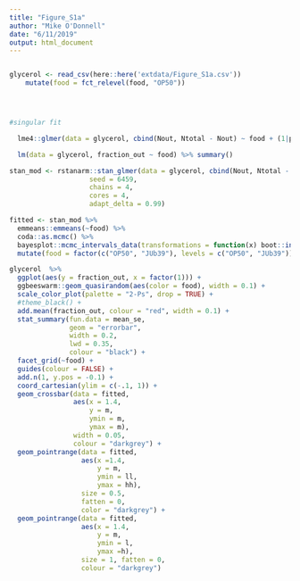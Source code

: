 ```yaml
---
title: "Figure_S1a"
author: "Mike O'Donnell"
date: "6/11/2019"
output: html_document
---
```



```r

```

```r
glycerol <- read_csv(here::here('extdata/Figure_S1a.csv'))
    mutate(food = fct_relevel(food, "OP50"))




#singular fit

  lme4::glmer(data = glycerol, cbind(Nout, Ntotal - Nout) ~ food + (1|plate) + (1|date), family = "binomial") %>% summary()

  lm(data = glycerol, fraction_out ~ food) %>% summary()

stan_mod <- rstanarm::stan_glmer(data = glycerol, cbind(Nout, Ntotal - Nout) ~ food + (1|plate) + (1|date), family = "binomial",
                    seed = 6459,
                    chains = 4,
                    cores = 4,
                    adapt_delta = 0.99)

fitted <- stan_mod %>% 
  emmeans::emmeans(~food) %>% 
  coda::as.mcmc() %>% 
  bayesplot::mcmc_intervals_data(transformations = function(x) boot::inv.logit(x)) %>%
  mutate(food = factor(c("OP50", "JUb39"), levels = c("OP50", "JUb39")))

glycerol  %>%
  ggplot(aes(y = fraction_out, x = factor(1))) +
  ggbeeswarm::geom_quasirandom(aes(color = food), width = 0.1) +
  scale_color_plot(palette = "2-Ps", drop = TRUE) +
  #theme_black() +
  add.mean(fraction_out, colour = "red", width = 0.1) +
  stat_summary(fun.data = mean_se,
               geom = "errorbar",
               width = 0.2,
               lwd = 0.35,
               colour = "black") +
  facet_grid(~food) +
  guides(colour = FALSE) +
  add.n(1, y.pos = -0.1) +
  coord_cartesian(ylim = c(-.1, 1)) +
  geom_crossbar(data = fitted,
                aes(x = 1.4,
                    y = m,
                    ymin = m,
                    ymax = m),
                width = 0.05,
                colour = "darkgrey") +
  geom_pointrange(data = fitted,
                  aes(x =1.4,
                      y = m,
                      ymin = ll,
                      ymax = hh),
                  size = 0.5,
                  fatten = 0,
                  color = "darkgrey") +
  geom_pointrange(data = fitted,
                  aes(x = 1.4,
                      y = m,
                      ymin = l,
                      ymax =h),
                  size = 1, fatten = 0, 
                  colour = "darkgrey")

```

